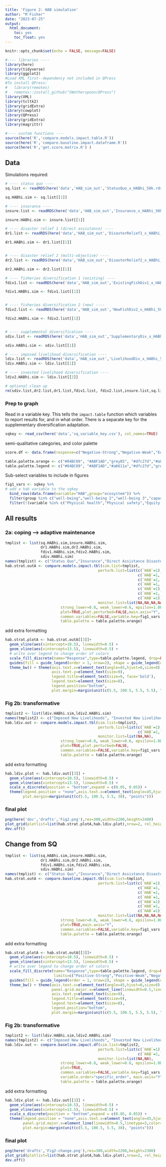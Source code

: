 ```yaml
---
title: 'Figure 2: HAB simulation'
author: "M Fisher"
date: "2023-07-25"
output: 
  html_document:
    toc: yes
    toc_float: yes
---
```




```r
knitr::opts_chunk$set(echo = FALSE, message=FALSE)

#---- libraries ----
library(here)
library(tidyverse)
library(ggplot2)
#Load XML first--dependency not included in QPress
#To install QPress: 
#   library(remotes)
#   remotes::install_github("SWotherspoon/QPress")
library(XML)
library(tcltk2)
library(gridExtra)
library(cowplot)
library(QPress)
library(gridExtra)
library(magrittr)

#---- custom functions ----
source(here('R','compare.models.impact.table.R'))
source(here('R','compare.baseline.impact.dataframe.R'))
source(here('R','get.score.matrix.R') )

```



## Data

Simulations required:
```r
# ---- status quo ----
sq.list <- readRDS(here('data','HAB_sim_out','StatusQuo_x_HABhi_50k.rds'))

sq.HABhi.sim <- sq.list[[1]]

# ---- insurance ----
insure.list <- readRDS(here('data','HAB_sim_out','Insurance_x_HABhi_50k.rds'))

insure.HABhi.sim <- insure.list[[1]]

# ---- disaster relief 1 (direct assistance) ----
dr1.list <- readRDS(here('data','HAB_sim_out','DisasterRelief1_x_HABhi_50k.rds'))

dr1.HABhi.sim <- dr1.list[[1]]


# ---- disaster relief 2 (multi-objective) ----
dr2.list <- readRDS(here('data','HAB_sim_out','DisasterRelief2_x_HABhi_50k.rds'))

dr2.HABhi.sim <- dr2.list[[1]]

# ---- fisheries diversification 1 (existing) ----
fdiv1.list <- readRDS(here('data','HAB_sim_out','ExistingFishDiv1_x_HABhi_50k.rds'))

fdiv1.HABhi.sim <- fdiv1.list[[1]]


# ---- fisheries diversification 2 (new) ----
fdiv2.list <- readRDS(here('data','HAB_sim_out','NewFishDiv2_x_HABhi_50k.rds'))

fdiv2.HABhi.sim <- fdiv2.list[[1]]


# ---- supplemental diversification ----
sdiv.list <- readRDS(here('data','HAB_sim_out','SupplementaryDiv_x_HABhi_50k.rds'))

sdiv.HABhi.sim <- sdiv.list[[1]]

# ---- imposed livelihood diversification ----
ldiv.list <- readRDS(here('data','HAB_sim_out','LivelihoodDiv_x_HABhi_50k.rds'))
ldiv.HABhi.sim <- ldiv.list[[1]]

# ---- invested livelihood diversification ----
ldiv2.HABhi.sim <- ldiv.list[[2]]
```


```r
# optional clean up
rm(sdiv.list,dr2.list,dr1.list,fdiv1.list, fdiv2.list,insure.list,sq.list, ldiv.list)
```


### Prep to graph


Read in a variable key. This tells the `impact.table` function which variables to report results for, and in what order. There is a separate key for the supplementary diversification adaptation. 
```r
sqkey <- read_csv(here('data','sq_variable_key.csv'), col_names=TRUE)
```


semi-qualitative categories, and color palette
```r
score.df <- data.frame(response=c("Negative-Strong","Negative-Weak","Equivocal","Positive-Strong","Positive-Weak","None"),response.num=c(-2,-1,0,2,1,NA))

table.palette.orange <- c("#04BC09", "#ABF1AD","grey85", "#dfc27d","#a6611a","black") # for plotting fx
table.palette.legend <- c("#04BC09", "#ABF1AD","#a6611a","#dfc27d","grey85","black")  # for custom legend
```


Sub-select variables to include in figures
```r
fig1_vars <- sqkey %>% 
# add a hab variable to the sqkey
  bind_rows(data.frame(variable="HAB",group="ecosystem")) %>%
  filter(group %in% c("well-being","well-being 2","well-being 3","capacity")) %>%
  filter(!(variable %in% c("Physical health","Physical safety","Equity in resource access")))
```


## All results

### 2a: coping --> adaptive maintenance

```r
tmplist <- list(sq.HABhi.sim,insure.HABhi.sim,
                dr1.HABhi.sim,dr2.HABhi.sim,
                fdiv1.HABhi.sim,fdiv2.HABhi.sim,
                sdiv.HABhi.sim)
names(tmplist) <- c("Status Quo","Insurance","Direct Assistance Disaster Relief","Multi-Objective Disaster Relief","Existing Fisheries Diversification","New Fisheries Diversification","Supplementary Diversification")
hab.strat.outA <- compare.models.impact.tbl(sim.list=tmplist,
                                          perturb.list=list(c(`HAB`=1),
                                                            c(`HAB`=1,`insurance`=1),
                                                            c(`HAB`=1, `disaster relief (direct)`=1),
                                                            c(`HAB`=1, `disaster relief (direct)`=1, `disaster relief (invest)`=1),
                                                            c(`HAB`=1),
                                                            c(`HAB`=1,`New fishery`=1),
                                                            c(`HAB`=1)),
                                          monitor.list=list(NA,NA,NA,NA,NA,NA,NA),
                         strong_lower=0.8, weak_lower=0.6, epsilon=1.0E-5,
                         plot=TRUE,plot.perturbed=FALSE,main.axis="Y",
                         common.variables=FALSE,variable.key=fig1_vars %>% filter(!(variable %in% c("Physical safety","Physical health","Equity in resource access"))),variable.order="specific_order",
                         table.palette = table.palette.orange)
```

add extra formatting
```r
hab.strat.plotA <- hab.strat.outA[[3]]+
  geom_vline(aes(xintercept=10.5), linewidth=0.5) +
  geom_vline(aes(xintercept=13.5), linewidth=0.5) +
  # write over legend to change order of colors
  scale_fill_discrete(name="Response",type=table.palette.legend, drop=FALSE, na.translate=FALSE,  limits=c("Positive-Strong","Positive-Weak","Negative-Strong","Negative-Weak","Equivocal")) + 
  guides(fill = guide_legend(order = 1, nrow=2), shape = guide_legend(order = 0)) +
  theme_bw() + theme(axis.text.x=element_text(angle=45,hjust=0,size=8),
                     axis.text.y=element_text(size=9),
                     legend.title=element_text(size=9, face='bold'),
                     legend.text=element_text(size=8),
                     legend.position="bottom",
                     plot.margin=margin(unit(c(5.5, 100.5, 5.5, 5.5), "points")))
```



### Fig 2b: transformative
 
```r
tmplist2 <- list(ldiv.HABhi.sim,ldiv2.HABhi.sim)
names(tmplist2) <- c("Imposed New Livelihoods", "Invested New Livelihoods")
hab.ldiv.out <- compare.models.impact.tbl(sim.list=tmplist2,
                                          perturb.list=list(c(`HAB`=1),
                                                            c(`HAB`=1,`Transition support`=1)),
                                          monitor.list=list(NA,NA),
                         strong_lower=0.8, weak_lower=0.6, epsilon=1.0E-5,
                         plot=TRUE,plot.perturbed=FALSE,
                         common.variables=FALSE,variable.key=fig1_vars %>% filter(!(variable %in% c("Physical safety","Physical health","Equity in resource access"))),variable.order="specific_order", main.axis="Y",
                         table.palette = table.palette.orange)

```

add extra formatting
```r
hab.ldiv.plot <- hab.ldiv.out[[3]] +
  geom_vline(aes(xintercept=10.5), linewidth=0.5) +
  geom_vline(aes(xintercept=13.5), linewidth=0.5) +
  scale_x_discrete(position = "bottom",expand = c(0.05, 0.05)) +
  theme(legend.position = "none",axis.text.x=element_text(angle=45,hjust=1),
        plot.margin=margin(unit(c(5.5, 100.5, 5.5, 38), "points"))) 
```



### final plot

```r

png(here('doc','drafts','Fig2.png'),res=300,width=2200,height=2400)
plot_grid(plotlist=list(hab.strat.plotA,hab.ldiv.plot),nrow=2, rel_heights=c(1,0.55), labels=c("(a)","(b)"))
dev.off()

```



## Change from SQ

```r
tmplist <- list(sq.HABhi.sim,insure.HABhi.sim,
                dr1.HABhi.sim,dr2.HABhi.sim,
                fdiv1.HABhi.sim,fdiv2.HABhi.sim,
                sdiv.HABhi.sim)
names(tmplist) <- c("Status Quo","Insurance","Direct Assistance Disaster Relief","Multi-Objective Disaster Relief","Existing Fisheries Diversification","New Fisheries Diversification","Supplementary Diversification")
hab.strat.outA <- compare.baseline.impact.tbl(sim.list=tmplist,
                                          perturb.list=list(c(`HAB`=1),
                                                            c(`HAB`=1,`insurance`=1),
                                                            c(`HAB`=1, `disaster relief (direct)`=1),
                                                            c(`HAB`=1, `disaster relief (direct)`=1, `disaster relief (invest)`=1),
                                                            c(`HAB`=1),
                                                            c(`HAB`=1,`New fishery`=1),
                                                            c(`HAB`=1)),
                                          monitor.list=list(NA,NA,NA,NA,NA,NA,NA),
                         strong_lower=0.8, weak_lower=0.6, epsilon=1.0E-5,
                         plot=TRUE,main.axis="Y",
                         common.variables=FALSE,variable.key=fig1_vars %>% filter(!(variable %in% c("Physical safety","Physical health","Equity in resource access"))),variable.order="specific_order",
                         table.palette = table.palette.orange)
```

add extra formatting
```r
hab.strat.plotA <- hab.strat.outA[[3]]+
  geom_vline(aes(xintercept=10.5), linewidth=0.5) +
  geom_vline(aes(xintercept=13.5), linewidth=0.5) +
  # write over legend to change order of colors
  scale_fill_discrete(name="Response",type=table.palette.legend, drop=FALSE, na.translate=FALSE, 
                      limits=c("Positive-Strong","Positive-Weak","Negative-Strong","Negative-Weak","Equivocal")) + 
  guides(fill = guide_legend(order = 1, nrow=2), shape = guide_legend(order = 0)) +
  theme_bw() + theme(axis.text.x=element_text(angle=45,hjust=0,size=8),
                     panel.grid.major.x=element_line(linewidth=0.5,linetype=3,color='gray30'),
                     axis.text.y=element_text(size=9),
                     legend.title=element_text(size=9),
                     legend.text=element_text(size=8),
                     legend.position="bottom",
                     plot.margin=margin(unit(c(5.5, 100.5, 5.5, 5.5), "points")))
```

### Fig 2b: transformative
 
```r
tmplist2 <- list(ldiv.HABhi.sim,ldiv2.HABhi.sim)
names(tmplist2) <- c("Imposed New Livelihoods", "Invested New Livelihoods")
hab.ldiv.out <- compare.baseline.impact.df(sim.list=tmplist2,
                                          perturb.list=list(c(`HAB`=1),
                                                            c(`HAB`=1,`Transition support`=1)),
                                          monitor.list=list(NA,NA),
                         strong_lower=0.8, weak_lower=0.6, epsilon=1.0E-5,
                         plot=TRUE,
                         common.variables=FALSE,variable.key=fig1_vars,
                         variable.order="specific_order", main.axis="Y",
                         table.palette = table.palette.orange)

```

add extra formatting
```r
hab.ldiv.plot <- hab.ldiv.out[[3]] +
  geom_vline(aes(xintercept=10.5), linewidth=0.5) +
  geom_vline(aes(xintercept=13.5), linewidth=0.5) +
  scale_x_discrete(position = "bottom",expand = c(0.05, 0.05)) +
  theme(legend.position = "none",axis.text.x=element_text(angle=45,hjust=1),
        panel.grid.major.x=element_line(linewidth=0.5,linetype=3,color='grey30'),
        plot.margin=margin(unit(c(5.5, 100.5, 5.5, 38), "points"))) 
```



### final plot

```r

png(here('drafts','Fig2-change.png'),res=300,width=2200,height=2300)
plot_grid(plotlist=list(hab.strat.plotA,hab.ldiv.plot),nrow=2, rel_heights=c(1,0.55), labels=c("(a)","(b)"))
dev.off()

```



